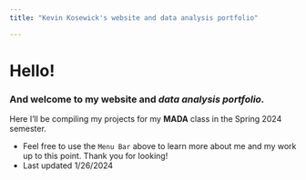 ```yaml
---
title: "Kevin Kosewick's website and data analysis portfolio"

---
```


# Hello!

### And welcome to **my website** and _data analysis portfolio._

Here I'll be compiling my projects for my **MADA** class in the Spring 2024 semester. 


* Feel free to use the `Menu Bar` above to learn more about me and my work up to this point. Thank you for looking!
* Last updated 1/26/2024